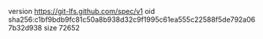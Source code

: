 version https://git-lfs.github.com/spec/v1
oid sha256:c1bf9bdb9fc81c50a8b938d32c9f1995c61ea555c22588f5de792a067b32d938
size 72652
